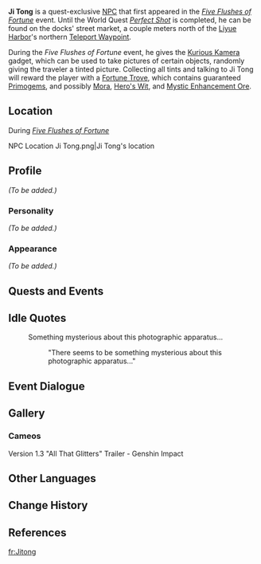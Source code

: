 {{Meta
<!-- Remove this template after adding the missing info -->
|missing_NPC_profile  = yes
}}
{{Character Infobox
|image            = NPC Ji Tong.png
|type             = Quest NPC
|region           = Liyue
|title            = Merchant
|voiceEN          = [https://www.yongyeavo.com/ Yong Yea]<ref>Yong Yea: [https://www.yongyeavo.com/resume EN VA's Website]</ref>
}}
'''Ji Tong''' is a quest-exclusive [[NPC]] that first appeared in the ''[[Five Flushes of Fortune]]'' event. Until the World Quest ''[[Perfect Shot]]'' is completed, he can be found on the docks' street market, a couple meters north of the [[Liyue Harbor]]'s northern [[Teleport Waypoint]].

During the ''Five Flushes of Fortune'' event, he gives the [[Kurious Kamera]] gadget, which can be used to take pictures of certain objects, randomly giving the traveler a tinted picture. Collecting all tints and talking to Ji Tong will reward the player with a [[Five Flushes of Fortune#Fortune Trove|Fortune Trove]], which contains guaranteed [[Primogem]]s, and possibly [[Mora]], [[Hero's Wit]], and [[Mystic Enhancement Ore]].

==Location==
;During ''[[Five Flushes of Fortune]]''
<gallery>
NPC Location Ji Tong.png|Ji Tong's location
</gallery>

==Profile==
<!-- detailed story/lore information goes here -->
''(To be added.)''

===Personality===
''(To be added.)''

===Appearance===
''(To be added.)''

==Quests and Events==
{{Quests and Events}}

==Idle Quotes==
{{Dialogue start}}
: {{DIcon|Idle}} Something mysterious about this photographic apparatus...
:: {{A|VO Ji Tong Lantern Rite 01.ogg}} "There seems to be something mysterious about this photographic apparatus..."
{{Dialogue end}}

==Event Dialogue==
{{Transclude|Five Flushes of Fortune/Story|Ji Tong's Event Dialogue}}
<!--
==Trivia==
-->
==Gallery==
===Cameos===
<gallery>
Version 1.3 "All That Glitters" Trailer - Genshin Impact
</gallery>

==Other Languages==
{{Other Languages
|default_hidden = 1
|en      = Ji Tong
|zhs     = 季同
|zhs_rm  = Jì Tóng
|zht     = 季同
|zht_rm  = Jì Tóng
|ja      = 季同
|ja_rm   = Ki Dou{{Assumed}}
|ko      = {{tt|동|同}}식
|ko_rm   = Dongsik
|es      = Ji Tong
|fr      = Jitong
|ru      = Цзи Тун
|th      = Ji Tong
|vi      = Ji Tong
|de      = Ji Tong
|id      = Ji Tong
|pt      = Jitong
|tr      = Ji Tong
|it      = Ji Tong
}}

==Change History==
{{Change History|1.3}}

==References==
{{Reflist}}

[[fr:Jitong]]